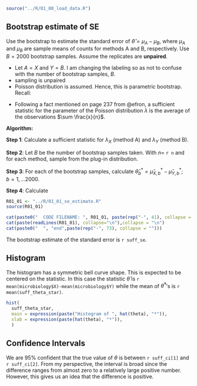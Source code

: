 ```r
source("../R/01_00_load_data.R")
```

## Bootstrap estimate of SE

Use the bootstrap to estimate the standard error of $\hat\theta = \mu_A - \mu_B$, where $\mu_A$ and $\mu_B$ are sample means of counts for methods A and B, respectively. Use $B = 2000$ bootstrap samples. Assume the replicates are **unpaired**.  

  * Let $A=X$ and $Y=B$. I am changing the labeling so as not to confuse with the number of bootstrap samples, $B$.
  * sampling is unpaired
  * Poisson distribution is assumed. Hence, this is parametric bootstrap. Recall:
  
  \begin{equation}
  \begin{aligned}
  \mathcal P(X = x \mid \lambda) = \frac{e^{-\lambda} \lambda^x}{x!}; \quad x = 0, 1, \dots; \quad 0 \leq \lambda < \infty
  \end{aligned}
  \end{equation}

  * Following a fact mentioned on page 237 from @efron, a sufficient statistic for the parameter of the Poisson distribution $\lambda$ is the average of the observations $\sum \frac{x}{n}$.

__Algorithm:__

**Step 1**: Calculate a sufficient statistic for $\lambda_X$ (method A) and $\lambda_Y$ (method B).

\begin{equation}
\begin{aligned}
\hat \lambda_X = \frac {\sum_{i = 1}^n x_i}{n} \\
\hat \lambda_Y = \frac {\sum_{i = 1}^n y_i}{n}
\end{aligned}
\end{equation}  


**Step 2**: Let $B$ be the number of bootstrap samples taken. With $n =$ `r n` and for each method, sample from the plug-in distribution.


\begin{equation}
\begin{aligned}
B^*_{Y,1} &= \left\{y_{1,1}^*, \dots, y_{1,8}^*\right\} \overset{iid}\sim \mathcal P\left(\hat \lambda_Y\right)\\
B^*_{Y,2} &= \left\{y_{2,1}^*, \dots, y_{2,8}^*\right\} \overset{iid}\sim \mathcal P\left(\hat \lambda_Y\right)\\
\vdots &= \vdots \\
B^*_{Y,2000} &= \left\{y_{2000,1}^*, \dots, y_{2000,8}^*\right\} \overset{iid}\sim \mathcal P\left(\hat \lambda_Y\right)\\
\end{aligned}
\end{equation}  


\begin{equation}
\begin{aligned}
B^*_{X,1} &= \left\{x_{1,1}^*, \dots, x_{1,8}^*\right\} \overset{iid}\sim \mathcal P\left(\hat \lambda_X\right)\\
B^*_{X,2} &= \left\{x_{2,1}^*, \dots, x_{2,8}^*\right\} \overset{iid}\sim \mathcal P\left(\hat \lambda_X\right)\\
\vdots &= \vdots \\
B^*_{X,2000} &= \left\{x_{2000,1}^*, \dots, x_{2000,8}^*\right\} \overset{iid}\sim \mathcal P\left(\hat \lambda_X\right)\\
\end{aligned}
\end{equation}  


**Step 3**: For each of the bootstrap samples, calculate $\hat\theta^*_b = \hat \mu_{X,b}^* - \hat \mu_{Y,b}^*; \quad b = 1, \dots 2000$.

**Step 4**: Calculate

\begin{equation}
\begin{aligned}
\widehat {se} \left(\hat \theta\right) = \sqrt \frac{\sum_{b=1}^B \left(\hat \theta_b^*-\bar{\hat \theta}^* \right)^2}{B-1};\ \ \bar{\hat \theta}^* = \frac{1}{B}\sum^B_{b=1} \hat \theta^*_b
\end{aligned}
\end{equation}  


```r
R01_01 <- "../R/01_01_se_estimate.R"
source(R01_01)
```

```r
cat(paste0("  CODE FILENAME: ", R01_01, paste(rep("-", 41), collapse = "")))
cat(paste(readLines(R01_01), collapse="\n"),collapse = "\n")
cat(paste0("  ", "end",paste(rep("-", 73), collapse = "")))
```

The bootstrap estimate of the standard error is `r suff_se`.


## Histogram

The histogram has a symmetric bell curve shape. This is expected to be centered on the statistic. In this case the statistic $\hat \theta$ is `r mean(microbiology$X)-mean(microbiology$Y)` while the mean of $\hat \theta^*$'s is `r mean(suff_theta_star)`.

```r
hist(
  suff_theta_star,
  main = expression(paste("Histogram of ", hat(theta), "*")),
  xlab = expression(paste(hat(theta), "*")),
  )
```

## Confidence Intervals

We are $95\%$ confident that the true value of $\theta$ is between `r suff_ci[1]` and `r suff_ci[2]`. From my perspective, the interval is broad since the difference ranges from almost zero to a relatively large positive number. However, this gives us an idea that the difference is positive.


